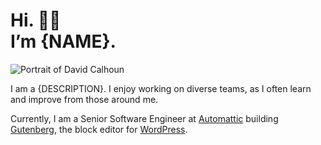 
# Hi. 👋🏻 <br /> I’m {NAME}.

![Portrait of David Calhoun](../public/david.jpg)

I am a {DESCRIPTION}. I enjoy working on diverse teams, as I often learn and improve from those around me.

Currently, I am a Senior Software Engineer at [Automattic](https://automattic.com/) building [Gutenberg](https://github.com/WordPress/gutenberg), the block editor for [WordPress](https://wordpress.org).
